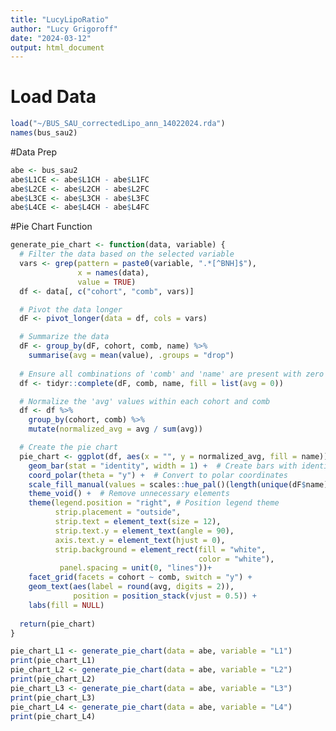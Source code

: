```yaml
---
title: "LucyLipoRatio"
author: "Lucy Grigoroff"
date: "2024-03-12"
output: html_document
---
```


# Load Data
```r
load("~/BUS_SAU_correctedLipo_ann_14022024.rda")
names(bus_sau2)
```
#Data Prep
```r
abe <- bus_sau2
abe$L1CE <- abe$L1CH - abe$L1FC
abe$L2CE <- abe$L2CH - abe$L2FC
abe$L3CE <- abe$L3CH - abe$L3FC
abe$L4CE <- abe$L4CH - abe$L4FC
```
#Pie Chart Function
```r
generate_pie_chart <- function(data, variable) {
  # Filter the data based on the selected variable
  vars <- grep(pattern = paste0(variable, ".*[^BNH]$"),
               x = names(data),
               value = TRUE)
  df <- data[, c("cohort", "comb", vars)]

  # Pivot the data longer
  dF <- pivot_longer(data = df, cols = vars)

  # Summarize the data
  dF <- group_by(dF, cohort, comb, name) %>%
    summarise(avg = mean(value), .groups = "drop")
  
  # Ensure all combinations of 'comb' and 'name' are present with zero values
  df <- tidyr::complete(dF, comb, name, fill = list(avg = 0))

  # Normalize the 'avg' values within each cohort and comb
  df <- df %>%
    group_by(cohort, comb) %>%
    mutate(normalized_avg = avg / sum(avg))

  # Create the pie chart
  pie_chart <- ggplot(df, aes(x = "", y = normalized_avg, fill = name)) +
    geom_bar(stat = "identity", width = 1) +  # Create bars with identity stat and width 1
    coord_polar(theta = "y") +  # Convert to polar coordinates
    scale_fill_manual(values = scales::hue_pal()(length(unique(dF$name)))) +  # Use the same colors as the bar chart
    theme_void() +  # Remove unnecessary elements
    theme(legend.position = "right", # Position legend theme
          strip.placement = "outside",
          strip.text = element_text(size = 12),
          strip.text.y = element_text(angle = 90),
          axis.text.y = element_text(hjust = 0),
          strip.background = element_rect(fill = "white", 
                                          color = "white"),
           panel.spacing = unit(0, "lines"))+
    facet_grid(facets = cohort ~ comb, switch = "y") +
    geom_text(aes(label = round(avg, digits = 2)), 
              position = position_stack(vjust = 0.5)) +
    labs(fill = NULL)
  
  return(pie_chart)
}


```

```r

pie_chart_L1 <- generate_pie_chart(data = abe, variable = "L1")
print(pie_chart_L1)
pie_chart_L2 <- generate_pie_chart(data = abe, variable = "L2")
print(pie_chart_L2)
pie_chart_L3 <- generate_pie_chart(data = abe, variable = "L3")
print(pie_chart_L3)
pie_chart_L4 <- generate_pie_chart(data = abe, variable = "L4")
print(pie_chart_L4)
```